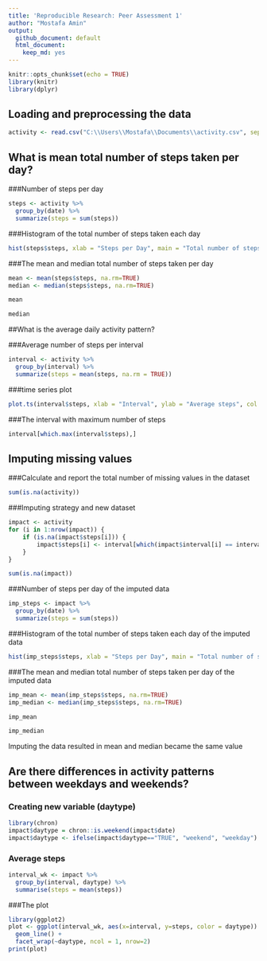 ---
title: 'Reproducible Research: Peer Assessment 1'
author: "Mostafa Amin"
output:
  github_document: default
  html_document:
    keep_md: yes
---

```{r setup, include=FALSE}
knitr::opts_chunk$set(echo = TRUE)
library(knitr)
library(dplyr)
```

## Loading and preprocessing the data
```{r}
activity <- read.csv("C:\\Users\\Mostafa\\Documents\\activity.csv", sep = ",", header = TRUE)
```

## What is mean total number of steps taken per day?

###Number of steps per day
```{r}
steps <- activity %>%
  group_by(date) %>%
  summarize(steps = sum(steps))
```

###Histogram of the total number of steps taken each day
```{r}
hist(steps$steps, xlab = "Steps per Day", main = "Total number of steps taken each day", col = "turquoise")
```

###The mean and median total number of steps taken per day
```{r}
mean <- mean(steps$steps, na.rm=TRUE)
median <- median(steps$steps, na.rm=TRUE)
```

```{r}
mean

median
```

##What is the average daily activity pattern?

###Average number of steps per interval
```{r}
interval <- activity %>%
  group_by(interval) %>%
  summarize(steps = mean(steps, na.rm = TRUE))
```

###time series plot
```{r}
plot.ts(interval$steps, xlab = "Interval", ylab = "Average steps", col = "Maroon")
```

###The interval with maximum number of steps
```{r}
interval[which.max(interval$steps),]
```

## Imputing missing values

###Calculate and report the total number of missing values in the dataset
```{r}
sum(is.na(activity))
```

###Imputing strategy and new dataset
```{r}
impact <- activity 
for (i in 1:nrow(impact)) {
    if (is.na(impact$steps[i])) {
        impact$steps[i] <- interval[which(impact$interval[i] == interval$interval), ]$steps
    }
}
```

```{r}
sum(is.na(impact))
```

###Number of steps per day of the imputed data
```{r}
imp_steps <- impact %>%
  group_by(date) %>%
  summarize(steps = sum(steps))
```

###Histogram of the total number of steps taken each day of the imputed data
```{r}
hist(imp_steps$steps, xlab = "Steps per Day", main = "Total number of steps taken each day of the imputed data", col = "orange")
```

###The mean and median total number of steps taken per day of the imputed data
```{r}
imp_mean <- mean(imp_steps$steps, na.rm=TRUE)
imp_median <- median(imp_steps$steps, na.rm=TRUE)
```

```{r}
imp_mean

imp_median
```

Imputing the data resulted in mean and median became the same value

## Are there differences in activity patterns between weekdays and weekends?

### Creating new variable (daytype)
```{r}
library(chron)
impact$daytype = chron::is.weekend(impact$date)
impact$daytype <- ifelse(impact$daytype=="TRUE", "weekend", "weekday")
```

### Average steps
```{r}
interval_wk <- impact %>%
  group_by(interval, daytype) %>%
  summarise(steps = mean(steps))
```

###The plot
```{r}
library(ggplot2)
plot <- ggplot(interval_wk, aes(x=interval, y=steps, color = daytype)) +
  geom_line() +
  facet_wrap(~daytype, ncol = 1, nrow=2)
print(plot)
```
